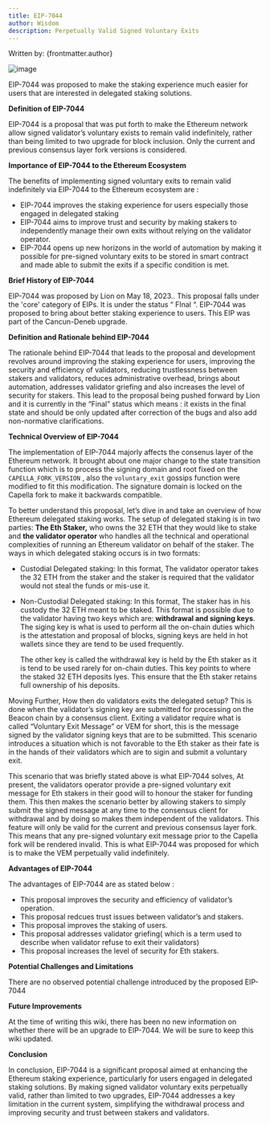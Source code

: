 ```yaml
---
title: EIP-7044
author: Wisdom
description: Perpetually Valid Signed Voluntary Exits
---
```


Written by: {frontmatter.author}

![image](https://res.cloudinary.com/dc2iz5j1c/image/upload/v1720465086/3_xuw3c3.webp)

EIP-7044 was proposed to make the staking experience much easier for users that are interested in delegated staking solutions.

**Definition of EIP-7044** 

EIP-7044 is a proposal that was put forth to make the Ethereum network allow signed validator’s voluntary exists to remain valid indefinitely, rather than being limited to two upgrade for block inclusion. Only the current and previous consensus layer fork versions is considered.

**Importance of EIP-7044 to the Ethereum Ecosystem**

The benefits of implementing signed voluntary exits to remain valid indefinitely via EIP-7044 to the Ethereum ecosystem are : 

- EIP-7044 improves the staking experience for users especially those engaged in delegated staking
- EIP-7044 aims to improve trust and security by making stakers to independently manage their own exits without relying on the validator operator.
- EIP-7044 opens up new horizons in the world of automation by making it possible for pre-signed voluntary exits to be stored in smart contract and made able to submit the exits if a specific condition is met.

**Brief History of EIP-7044**

EIP-7044 was proposed by Lion on May 18, 2023..  This proposal falls under the 'core' category of EIPs. It is under the status “ FInal “. EIP-7044 was proposed to bring about better staking experience to users. This EIP was part of the Cancun-Deneb upgrade.

**Definition and Rationale behind EIP-7044**

The rationale behind EIP-7044 that leads to the proposal and development revolves around improving the staking experience for users, improving the security and efficiency of validators, reducing trustlessness between stakers and validators, reduces administrative overhead, brings about automation, addresses validator griefing and also increases the level of security for stakers. This lead to the proposal being pushed forward by Lion and it is currently in the “Final” status which means : it exists in the final state and should be only updated after correction of the bugs and also add non-normative clarifications.

**Technical Overview of EIP-7044**

The implementation of EIP-7044 majorly affects the consenus layer of the Ethereum network. It brought about one major change to the state transition function which is to process the signing domain and root fixed on the `CAPELLA_FORK_VERSION` , also the `voluntary_exit` gossips function were modified to fit this modification. The signature domain is locked on the Capella fork to make it backwards compatible.

To better understand this proposal, let’s dive in and take an overview of how Ethereum delegated staking works. The setup of delegated staking is in two parties: **The Eth Staker,** who owns the 32 ETH that they would like to stake and **the validator operator** who handles all the technical and operational complexities of running an Ethereum validator on behalf of the staker. The ways in which delegated staking occurs is in two formats:

- Custodial Delegated staking: In this format, The validator operator takes the 32 ETH from the staker and the staker is required that the validator would not steal the funds or mis-use it.
- Non-Custodial Delegated staking: In this format, The staker has in his custody the 32 ETH meant to be staked. This format is possible due to the validator having two keys which are: **withdrawal and signing keys**. The siging key is what is used to perform all the on-chain duties which is the attestation and proposal of blocks, signing keys are held in hot wallets since they are tend to be used frequently.
    
    The other key is called the withdrawal key is held by the Eth staker as it is tend to be used rarely for on-chain duties. This key points to where the staked 32 ETH deposits lyes. This ensure that the Eth staker retains full ownership of his deposits.
    

Moving Further, How then do validators exits the delegated setup? This is done when the validator’s signing key are submitted for processing on the Beacon chain by a consensus client. Exiting a validator require what is called “Voluntary Exit Message” or VEM for short, this is the message signed by the validator signing keys that are to be submitted. This scenario introduces a situation which is not favorable to the Eth staker as their fate is in the hands of their validators which are to sigin and submit a voluntary exit.

This scenario that was briefly stated above is what EIP-7044 solves, At present, the validators operator provide a pre-signed voluntary exit message for Eth stakers in their good will to honour the staker for funding them. This then makes the scenario better by allowing stakers to simply submit the signed message at any time to the consensus client for withdrawal and by doing so makes them independent of the validators. This feature will only be valid for the current and previous consensus layer fork. This means that any  pre-signed voluntary exit message prior to the Capella fork will be rendered invalid. This is what EIP-7044 was proposed for which is to make the  VEM perpetually valid indefinitely.

**Advantages of EIP-7044**

The advantages of EIP-7044 are as stated below :

- This proposal improves the security and efficiency of validator’s operation.
- This proposal redcues trust issues between validator’s and stakers.
- This proposal improves the staking of users.
- This proposal addresses validator griefing( which is a term used to describe when validator refuse to exit their validators)
- This proposal increases the level of security for Eth stakers.

**Potential Challenges and Limitations**

There are no observed potential challenge introduced by the proposed EIP-7044

**Future Improvements**

At the time of writing this wiki, there has been no new information on whether there will be an upgrade to EIP-7044. We will be sure to keep this wiki updated.

**Conclusion**

In conclusion, EIP-7044 is a significant proposal aimed at enhancing the Ethereum staking experience, particularly for users engaged in delegated staking solutions. By making signed validator voluntary exits perpetually valid, rather than limited to two upgrades, EIP-7044 addresses a key limitation in the current system, simplifying the withdrawal process and improving security and trust between stakers and validators.